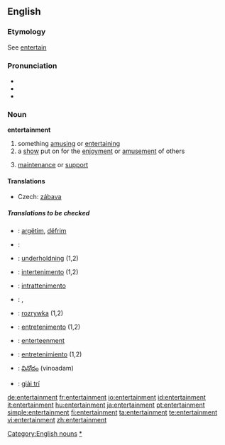 ==English==

===Etymology===
See [[entertain]]

===Pronunciation===
*{{IPA|/ɛntɝˈteɪnəmt/}}
*{{audio|en-us-entertainment.ogg|Audio (US)}}
*{{audio|en-us-entertainment1.ogg|Audio (US)}}

===Noun===
'''entertainment'''

# something [[amusing]] or [[entertaining]]
# a [[show]] put on for the [[enjoyment]] or [[amusement]] of others
# {{obsolete}} [[maintenance]] or [[support]]

====Translations====
{{trans-top|something amusing or entertaining}}
*Czech: [[zábava]] {{f}}
{{trans-mid}}
{{trans-bottom}}
=====Translations to be checked=====
{{checktrans}}
<!--added {{ttbc}}s here.-->

*{{ttbc|Albanian}}: [[argëtim]], [[dëfrim]]
*{{ttbc|Arabic}}: {{ARchar|[[لهو]]}}
*{{ttbc|Danish}}: [[underholdning]] (1,2)
*{{ttbc|Interlingua}}: [[intertenimento]] (1,2)
*{{ttbc|Italian}}: [[intrattenimento]] {{m}}
*{{ttbc|Kurdish}}: {{KUchar|[[ئاهه‌نگ]]}}, {{KUchar|[[رابواردن]]}}
*{{ttbc|Polish}}: [[rozrywka]] {{m}} (1,2)

*{{ttbc|Portuguese}}: [[entretenimento]] {{m}} (1,2)
*{{ttbc|Scots}}: [[enterteenment]]
*{{ttbc|Spanish}}: [[entretenimiento]] {{m}} (1,2)
*{{ttbc|Telugu}}: [[వినోదం]] (vinoadam)
*{{ttbc|Vietnamese}}: [[giải trí]]


[[Category:English nouns]]
[[Category:Entertainment|*]]

[[de:entertainment]]
[[fr:entertainment]]
[[io:entertainment]]
[[id:entertainment]]
[[it:entertainment]]
[[hu:entertainment]]
[[ja:entertainment]]
[[pt:entertainment]]
[[simple:entertainment]]
[[fi:entertainment]]
[[ta:entertainment]]
[[te:entertainment]]
[[vi:entertainment]]
[[zh:entertainment]]